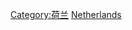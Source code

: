 {{Commonscat|Architecture of the Netherlands}}

[[Category:荷兰|Category:荷兰]]
[[Category:欧洲各国建筑|Netherlands]]